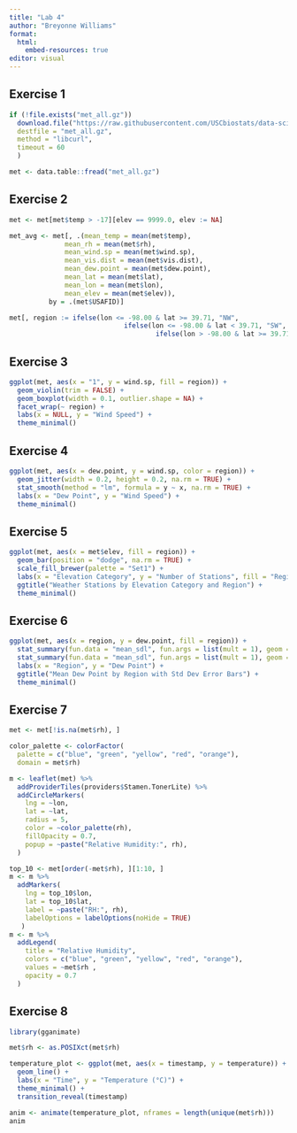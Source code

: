 ```yaml
---
title: "Lab 4"
author: "Breyonne Williams"
format: 
  html:
    embed-resources: true
editor: visual
---
```


## Exercise 1

```r
if (!file.exists("met_all.gz"))
  download.file("https://raw.githubusercontent.com/USCbiostats/data-science-data/master/02_met/met_all.gz",
  destfile = "met_all.gz",
  method = "libcurl",
  timeout = 60
  )

met <- data.table::fread("met_all.gz")
```

## Exercise 2

```r
met <- met[met$temp > -17][elev == 9999.0, elev := NA]

met_avg <- met[, .(mean_temp = mean(met$temp),
              mean_rh = mean(met$rh),
              mean_wind.sp = mean(met$wind.sp),
              mean_vis.dist = mean(met$vis.dist),
              mean_dew.point = mean(met$dew.point),
              mean_lat = mean(met$lat),
              mean_lon = mean(met$lon),
              mean_elev = mean(met$elev)),
          by = .(met$USAFID)]

met[, region := ifelse(lon <= -98.00 & lat >= 39.71, "NW",
                             ifelse(lon <= -98.00 & lat < 39.71, "SW", 
                                     ifelse(lon > -98.00 & lat >= 39.71, "NE", "SE")))]
```

## Exercise 3

```r
ggplot(met, aes(x = "1", y = wind.sp, fill = region)) +
  geom_violin(trim = FALSE) + 
  geom_boxplot(width = 0.1, outlier.shape = NA) +
  facet_wrap(~ region) +
  labs(x = NULL, y = "Wind Speed") +
  theme_minimal()
```

## Exercise 4

```r
ggplot(met, aes(x = dew.point, y = wind.sp, color = region)) +
  geom_jitter(width = 0.2, height = 0.2, na.rm = TRUE) +
  stat_smooth(method = "lm", formula = y ~ x, na.rm = TRUE) +
  labs(x = "Dew Point", y = "Wind Speed") +
  theme_minimal()
```

## Exercise 5

```r
ggplot(met, aes(x = met$elev, fill = region)) +
  geom_bar(position = "dodge", na.rm = TRUE) +
  scale_fill_brewer(palette = "Set1") +
  labs(x = "Elevation Category", y = "Number of Stations", fill = "Region") +
  ggtitle("Weather Stations by Elevation Category and Region") +
  theme_minimal()
```

## Exercise 6

```r
ggplot(met, aes(x = region, y = dew.point, fill = region)) +
  stat_summary(fun.data = "mean_sdl", fun.args = list(mult = 1), geom = "bar", na.rm = TRUE) +
  stat_summary(fun.data = "mean_sdl", fun.args = list(mult = 1), geom = "errorbar", na.rm = TRUE, width = 0.2) +
  labs(x = "Region", y = "Dew Point") +
  ggtitle("Mean Dew Point by Region with Std Dev Error Bars") +
  theme_minimal()
```

## Exercise 7

```r
met <- met[!is.na(met$rh), ]

color_palette <- colorFactor(
  palette = c("blue", "green", "yellow", "red", "orange"),
  domain = met$rh)

m <- leaflet(met) %>%
  addProviderTiles(providers$Stamen.TonerLite) %>%
  addCircleMarkers(
    lng = ~lon,
    lat = ~lat,
    radius = 5,
    color = ~color_palette(rh),
    fillOpacity = 0.7,
    popup = ~paste("Relative Humidity:", rh),
  )

top_10 <- met[order(-met$rh), ][1:10, ]
m <- m %>%
  addMarkers(
    lng = top_10$lon,
    lat = top_10$lat,
    label = ~paste("RH:", rh),
    labelOptions = labelOptions(noHide = TRUE)
   )
m <- m %>%
  addLegend(
    title = "Relative Humidity",
    colors = c("blue", "green", "yellow", "red", "orange"),
    values = ~met$rh ,
    opacity = 0.7
  )
```

## Exercise 8

```r
library(gganimate)

met$rh <- as.POSIXct(met$rh)

temperature_plot <- ggplot(met, aes(x = timestamp, y = temperature)) +
  geom_line() +
  labs(x = "Time", y = "Temperature (°C)") +
  theme_minimal() +
  transition_reveal(timestamp)

anim <- animate(temperature_plot, nframes = length(unique(met$rh)))
anim
```
